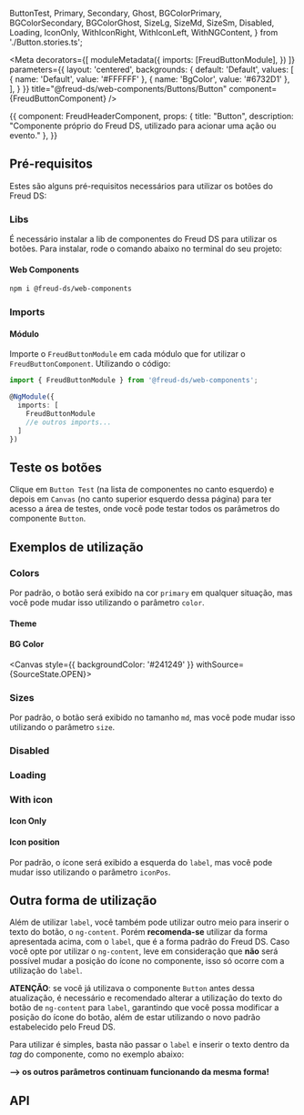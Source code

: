   ButtonTest,
  Primary,
  Secondary,
  Ghost,
  BGColorPrimary, BGColorSecondary, BGColorGhost,
  SizeLg, SizeMd, SizeSm,
  Disabled,
  Loading,
  IconOnly, 
  WithIconRight,
  WithIconLeft,
  WithNGContent,
} from './Button.stories.ts';

<Meta
  decorators={[
    moduleMetadata({
      imports: [FreudButtonModule],
    })
  ]}
  parameters={{
    layout: 'centered',
    backgrounds: {
      default: 'Default',
      values: [
        { name: 'Default', value: '#FFFFFF' },
        { name: 'BgColor', value: '#6732D1' },
      ],
    }
  }}
title="@freud-ds/web-components/Buttons/Button" component={FreudButtonComponent} />

<Story name="Storyname-hidden">
  {{
    component: FreudHeaderComponent,
    props: {
      title: "Button",
      description: "Componente próprio do Freud DS, utilizado para acionar uma ação ou evento."
    },
  }}
</Story>

## Pré-requisitos
Estes são alguns pré-requisitos necessários para utilizar os botões do Freud DS:

### Libs
É necessário instalar a lib de componentes do Freud DS para utilizar os botões. Para instalar, rode o comando abaixo 
no terminal do seu projeto:

#### Web Components
```bash
npm i @freud-ds/web-components
```

### Imports

#### Módulo
Importe o `FreudButtonModule` em cada módulo que for utilizar o `FreudButtonComponent`. Utilizando o código:
```ts
import { FreudButtonModule } from '@freud-ds/web-components'; 

@NgModule({
  imports: [
    FreudButtonModule
    //e outros imports...
  ]
})
```

## Teste os botões
Clique em ``Button Test`` (na lista de componentes no canto esquerdo) e depois em ``Canvas`` (no canto superior esquerdo dessa página) 
para ter acesso a área de testes, onde você pode testar todos os parâmetros do componente `Button`.

<Canvas withSource={SourceState.NONE}>
  <Story story={ButtonTest}/>
</Canvas>

## Exemplos de utilização

### Colors
Por padrão, o botão será exibido na cor `primary` em qualquer situação, mas você pode mudar isso utilizando o parâmetro `color`.

#### Theme
<Canvas withSource={SourceState.OPEN}>
  <Story story={Primary}/>
  <Story story={Secondary}/>
  <Story story={Ghost}/>
</Canvas>

#### BG Color
<Canvas style={{ backgroundColor: '#241249' }} withSource={SourceState.OPEN}>
  <Story story={BGColorPrimary}/>
  <Story story={BGColorSecondary}/>
  <Story story={BGColorGhost}/>
</Canvas>

### Sizes
Por padrão, o botão será exibido no tamanho `md`, mas você pode mudar isso utilizando o parâmetro `size`.

<Canvas withSource={SourceState.OPEN}>
  <Story story={SizeLg}/>
  <Story story={SizeMd}/>
  <Story story={SizeSm}/>
</Canvas>

### Disabled
<Canvas withSource={SourceState.OPEN}>
  <Story story={Disabled}/>
</Canvas>

### Loading
<Canvas withSource={SourceState.OPEN}>
  <Story story={Loading}/>
</Canvas>

### With icon

#### Icon Only
<Canvas withSource={SourceState.OPEN}>
  <Story story={IconOnly}/>
</Canvas>

#### Icon position
Por padrão, o ícone será exibido a esquerda do `label`, mas você pode mudar isso utilizando o parâmetro `iconPos`.

<Canvas withSource={SourceState.OPEN}>
  <Story story={WithIconLeft}/>
  <Story story={WithIconRight}/>
</Canvas>

## Outra forma de utilização
Além de utilizar `label`, você também pode utilizar outro meio para inserir o texto do botão, o `ng-content`. 
Porém **recomenda-se** utilizar da forma apresentada acima, com o `label`, que é a forma padrão do Freud DS.
Caso você opte por utilizar o `ng-content`, leve em consideração que **não** será possível mudar a posição do ícone no componente, 
isso só ocorre com a utilização do `label`.

**ATENÇÃO**: se você já utilizava o componente `Button` antes dessa atualização, é necessário e recomendado alterar a utilização do texto do botão de `ng-content` para `label`, 
garantindo que você possa modificar a posição do ícone do botão, além de estar utilizando o novo padrão estabelecido pelo Freud DS.

Para utilizar é simples, basta não passar o `label` e inserir o texto dentro da *tag* do componente, como no exemplo abaixo:

**--> os outros parâmetros continuam funcionando da mesma forma!**

<Canvas withSource={SourceState.OPEN}>
  <Story story={WithNGContent}/>
</Canvas>

## API

<ArgsTable of={FreudButtonComponent} />
